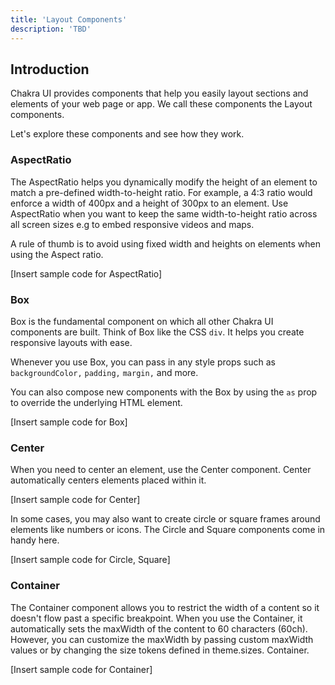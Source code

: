```yaml
---
title: 'Layout Components'
description: 'TBD'
---
```


## Introduction

Chakra UI provides components that help you easily layout sections and elements
of your web page or app. We call these components the Layout components.

Let's explore these components and see how they work.

### AspectRatio

The AspectRatio helps you dynamically modify the height of an element to match a
pre-defined width-to-height ratio. For example, a 4:3 ratio would enforce a
width of 400px and a height of 300px to an element. Use AspectRatio when you
want to keep the same width-to-height ratio across all screen sizes e.g to embed
responsive videos and maps.

A rule of thumb is to avoid using fixed width and heights on elements when using
the Aspect ratio.

[Insert sample code for AspectRatio]

### Box

Box is the fundamental component on which all other Chakra UI components are
built. Think of Box like the CSS `div`. It helps you create responsive layouts
with ease.

Whenever you use Box, you can pass in any style props such as `backgroundColor,`
`padding,` `margin,` and more.

You can also compose new components with the Box by using the `as` prop to
override the underlying HTML element.

[Insert sample code for Box]

### Center

When you need to center an element, use the Center component. Center
automatically centers elements placed within it.

[Insert sample code for Center]

In some cases, you may also want to create circle or square frames around
elements like numbers or icons. The Circle and Square components come in handy
here.

[Insert sample code for Circle, Square]

### Container

The Container component allows you to restrict the width of a content so it
doesn't flow past a specific breakpoint. When you use the Container, it
automatically sets the maxWidth of the content to 60 characters (60ch). However,
you can customize the maxWidth by passing custom maxWidth values or by changing
the size tokens defined in theme.sizes. Container.

[Insert sample code for Container]
